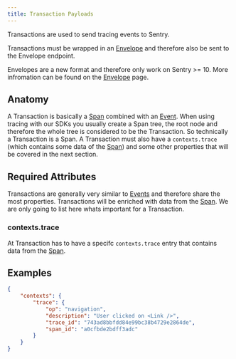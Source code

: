 ```yaml
---
title: Transaction Payloads
---
```


Transactions are used to send tracing events to Sentry.

Transactions must be wrapped in an [Envelope](/sdk/envelopes) and therefore also be sent to the Envelope endpoint.

<Alert title="Note on backwards compatibility" level="info">

Envelopes are a new format and therefore only work on Sentry >= 10. More infromation can be found on the [Envelope](../envelopes) page.
</Alert>

## Anatomy

A Transaction is basically a [Span](/sdk/event-payloads/span) combined with an [Event](/sdk/event-payloads/). When using 
tracing with our SDKs you usually create a Span tree, the root node and therefore the whole tree is considered to be the Transaction.
So technically a Transaction is a Span. A Transaction must also have a `contexts.trace` (which contains some data of the [Span](/sdk/event-payloads/span)) and some other
properties that will be covered in the next section.

## Required Attributes

Transactions are generally very similar to [Events](/sdk/event-payloads/) and therefore
share the most properties. Transactions will be enriched with data from the [Span](/sdk/event-payloads/span).
We are only going to list here whats important for a Transaction.


<Type />


<StartTimestamp />


<Timestamp />

### contexts.trace

At Transaction has to have a specifc `contexts.trace` entry that contains data from the [Span](/sdk/event-payloads/span).


<SpanId />


<ParentSpanId />


<TraceId />


<Op />


<Description />

## Examples

```json
{
    "contexts": {
        "trace": {
            "op": "navigation",
            "description": "User clicked on <Link />",
            "trace_id": "743ad8bbfdd84e99bc38b4729e2864de",
            "span_id": "a0cfbde2bdff3adc"
        }
    }
}
```


<Spans />

